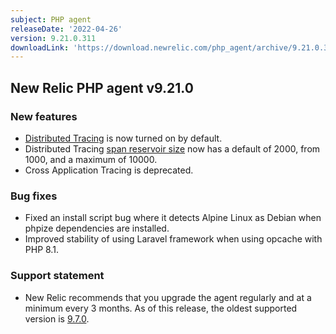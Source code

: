 ```yaml
---
subject: PHP agent
releaseDate: '2022-04-26'
version: 9.21.0.311
downloadLink: 'https://download.newrelic.com/php_agent/archive/9.21.0.311'
---
```


## New Relic PHP agent v9.21.0 ##

### New features ###
* [Distributed Tracing](/docs/apm/agents/php-agent/features/distributed-tracing-php-agent) is now turned on by default.
* Distributed Tracing [span reservoir size](/docs/agents/php-agent/configuration/php-agent-configuration#inivar-span-events-max-samples-stored) now has a default of 2000, from 1000, and a maximum of 10000.
* Cross Application Tracing is deprecated.

### Bug fixes ###
* Fixed an install script bug where it detects Alpine Linux as Debian when phpize dependencies are installed.
* Improved stability of using Laravel framework when using opcache with PHP 8.1.

### Support statement ###
* New Relic recommends that you upgrade the agent regularly and at a minimum every 3 months. As of this release, the oldest supported version is [9.7.0](/docs/release-notes/agent-release-notes/php-release-notes/php-agent-970258/).

